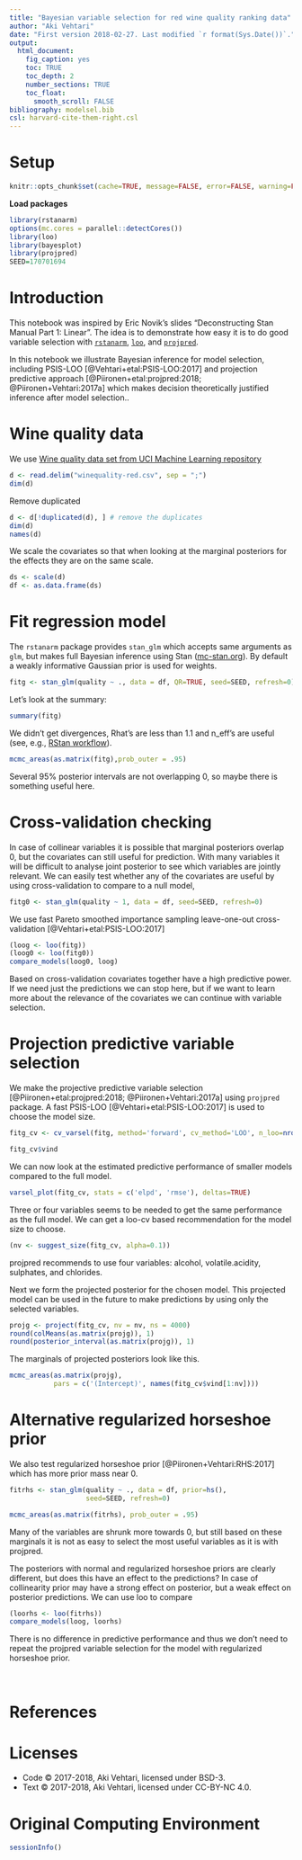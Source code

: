 ```yaml
---
title: "Bayesian variable selection for red wine quality ranking data"
author: "Aki Vehtari"
date: "First version 2018-02-27. Last modified `r format(Sys.Date())`."
output:
  html_document:
    fig_caption: yes
    toc: TRUE
    toc_depth: 2
    number_sections: TRUE
    toc_float:
      smooth_scroll: FALSE
bibliography: modelsel.bib
csl: harvard-cite-them-right.csl
---
```


# Setup  {.unnumbered}

```r
knitr::opts_chunk$set(cache=TRUE, message=FALSE, error=FALSE, warning=FALSE, comment=NA, out.width='95%')
```

**Load packages**
```r
library(rstanarm)
options(mc.cores = parallel::detectCores())
library(loo)
library(bayesplot)
library(projpred)
SEED=170701694
```

# Introduction

This notebook was inspired by Eric Novik's slides "Deconstructing Stan Manual Part 1: Linear". The idea is to demonstrate how easy it is to do good variable selection with [`rstanarm`](https://cran.r-project.org/package=rstanarm), [`loo`](https://cran.r-project.org/package=loo), and [`projpred`](https://cran.r-project.org/package=projpred).

In this notebook we illustrate Bayesian inference for model selection, including PSIS-LOO [@Vehtari+etal:PSIS-LOO:2017] and projection predictive approach [@Piironen+etal:projpred:2018; @Piironen+Vehtari:2017a] which makes decision theoretically justified inference after model selection..

# Wine quality data

We use [Wine quality data set from UCI Machine Learning repository](https://archive.ics.uci.edu/ml/datasets/wine+qualitycandy)
```r
d <- read.delim("winequality-red.csv", sep = ";")
dim(d)
```
Remove duplicated
```r
d <- d[!duplicated(d), ] # remove the duplicates
dim(d)
names(d)
```

We scale the covariates so that when looking at the marginal posteriors for the effects they are on the same scale. 
```r
ds <- scale(d)
df <- as.data.frame(ds)
```

# Fit regression model

The `rstanarm` package provides `stan_glm` which accepts same arguments as `glm`, but makes full Bayesian inference using Stan ([mc-stan.org](https://mc-stan.org)). By default a weakly informative Gaussian prior is used for weights.
```r
fitg <- stan_glm(quality ~ ., data = df, QR=TRUE, seed=SEED, refresh=0)
```
Let's look at the summary:
```r
summary(fitg)
```

We didn't get divergences, Rhat's are less than 1.1 and n_eff's are useful (see, e.g., [RStan workflow](http://mc-stan.org/users/documentation/case-studies/rstan_workflow.html)).

```r
mcmc_areas(as.matrix(fitg),prob_outer = .95)
```

Several 95% posterior intervals are not overlapping 0, so maybe there is something useful here.

# Cross-validation checking

In case of collinear variables it is possible that marginal posteriors overlap 0, but the covariates can still useful for prediction. With many variables it will be difficult to analyse joint posterior to see which variables are jointly relevant. We can easily test whether any of the covariates are useful by using cross-validation to compare to a null model,
```r
fitg0 <- stan_glm(quality ~ 1, data = df, seed=SEED, refresh=0)
```

We use fast Pareto smoothed importance sampling leave-one-out cross-validation [@Vehtari+etal:PSIS-LOO:2017]
```r
(loog <- loo(fitg))
(loog0 <- loo(fitg0))
compare_models(loog0, loog)
```

Based on cross-validation covariates together have a high predictive power. If we need just the predictions we can stop here, but if we want to learn more about the relevance of the covariates we can continue with variable selection.

# Projection predictive variable selection

We make the projective predictive variable selection [@Piironen+etal:projpred:2018; @Piironen+Vehtari:2017a] using `projpred` package. A fast PSIS-LOO [@Vehtari+etal:PSIS-LOO:2017] is used to choose the model size.
```r
fitg_cv <- cv_varsel(fitg, method='forward', cv_method='LOO', n_loo=nrow(df))
```

```r
fitg_cv$vind
```

We can now look at the estimated predictive performance of smaller models compared to the full model.
```r
varsel_plot(fitg_cv, stats = c('elpd', 'rmse'), deltas=TRUE)
```

Three or four variables seems to be needed to get the same performance as the full model.
We can get a loo-cv based recommendation for the model size to choose.
```r
(nv <- suggest_size(fitg_cv, alpha=0.1))
```
projpred recommends to use four variables: alcohol, volatile.acidity, sulphates, and chlorides.

Next we form the projected posterior for the chosen model. This projected model can be used in the future to make predictions by using only the selected variables.
```r
projg <- project(fitg_cv, nv = nv, ns = 4000)
round(colMeans(as.matrix(projg)), 1)
round(posterior_interval(as.matrix(projg)), 1)
```

The marginals of projected posteriors look like this.
```r
mcmc_areas(as.matrix(projg), 
           pars = c('(Intercept)', names(fitg_cv$vind[1:nv])))
```

# Alternative regularized horseshoe prior

We also test regularized horseshoe prior [@Piironen+Vehtari:RHS:2017] which has more prior mass near 0.
```r
fitrhs <- stan_glm(quality ~ ., data = df, prior=hs(),
                   seed=SEED, refresh=0)
```

```r
mcmc_areas(as.matrix(fitrhs), prob_outer = .95)
```

Many of the variables are shrunk more towards 0, but still based on these marginals it is not as easy to select the most useful variables as it is with projpred.

The posteriors with normal and regularized horseshoe priors are clearly different, but does this have an effect to the predictions? In case of collinearity prior may have a strong effect on posterior, but a weak effect on posterior predictions. We can use loo to compare

```r
(loorhs <- loo(fitrhs))
compare_models(loog, loorhs)
```
There is no difference in predictive performance and thus we don't need to repeat the projpred variable selection for the model with regularized horseshoe prior.


<br />

# References {.unnumbered}

<div id="refs"></div>

# Licenses {.unnumbered}

* Code &copy; 2017-2018, Aki Vehtari, licensed under BSD-3.
* Text &copy; 2017-2018, Aki Vehtari, licensed under CC-BY-NC 4.0.

# Original Computing Environment {.unnumbered}

```r
sessionInfo()
```

<br />
